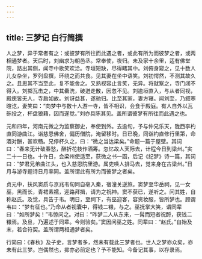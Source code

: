 ```yaml
---
---
---
```

title: 三梦记 白行简撰
---



人之梦，异于常者有之：或彼梦有所往而此遇之者，或此有所为而彼梦之者，或两相通梦者。天后时，刘幽求为朝邑丞。常奉使，夜归。未及家十余里，适有佛堂院，路出其侧，闻寺中歌笑欢洽。寺垣短缺，尽得睹其中。刘俯身窥之，见十数人儿女杂坐，罗列盘撰，环绕之而共食。见其妻在坐中语笑。刘初愕然，不测其故久之。且思其不当至此，复不能舍之。又熟视容止言笑，无异。将就察之，寺门闭不得入。刘掷瓦击之，中其罍洗，破迸走散，因忽不见。刘逾垣直入，与从者同视，殿庑皆无人，寺扃如故。刘讶益甚，遂驰归。比至其家，妻方寝。闻刘至，乃叙寒暄讫，妻笑曰：“向梦中与数十人游一寺，皆不相识，会食于殿庭。有人自外以瓦砾投之，杯盘狼藉，因而遂觉。”刘亦具陈其见。盖所谓彼梦有所往而此遇之也。

元和四年，河南元微之为监察御史，奉使到外。去逾旬，予与仲兄乐天，陇西李杓直同游曲江。诣慈恩佛舍，偏历僧院，淹留移时。日已晚，同诣杓直修行里第，命酒对酬，甚欢畅。兄停杯久之，曰：“微之当达梁矣。”命题一篇于屋壁。其词曰：“春来无计破春愁，醉折花枝作酒筹。忽忆故人天际去，计程今日到梁州。”实二十一日也。十许日，会梁州使适至，获微之书一函，后记《纪梦》诗一篇，其词曰：“梦君兄弟曲江头，也入慈恩院里游。属吏唤人排马去，觉来身在古梁州。”日月与游寺题诗日月率同。盖所谓此有所为而彼梦之者矣。

贞元中，扶风窦质与京兆韦旬同自亳入秦，宿潼关逆旅。窦梦至华岳祠，见一女巫，黑而长，青裙素襦，迎路拜揖，请为之祝神。窦不获已，遂听之。问其姓，自称赵氏。及觉，具告于韦。明日，至祠下，有巫迎客，容资妆服，皆所梦也。顾谓韦曰：“梦有征也。”乃命从者视囊中，得钱二镮，与之。巫抚掌大笑，谓同辈曰：“如所梦矣！”韦惊问之。对曰：“昨梦二人从东来，一髯而短者祝酹，获钱二镮焉。及旦，乃遍述于同辈。今则验矣。”窦因问巫之姓。同辈曰：“赵氏。”自始及末，若合符契。盖所谓两相通梦者矣。

行简曰：《春秋》及子史，言梦者多，然未有载此三梦者也。世人之梦亦众矣，亦未有此三梦。岂偶然也，抑亦必前定也？予不能知。今备记其事，以存录焉。